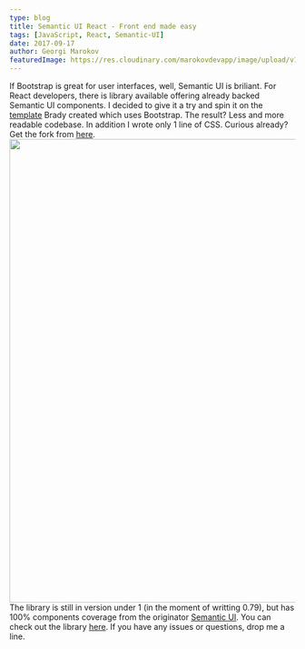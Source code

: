 ---
type: blog
title: Semantic UI React - Front end made easy
tags: [JavaScript, React, Semantic-UI]
date: 2017-09-17
author: Georgi Marokov
featuredImage: https://res.cloudinary.com/marokovdevapp/image/upload/v1678045063/Blogs/wp-cli-wsl/14udA_kvdhza.png
---


If Bootstrap is great for user interfaces, well, Semantic UI is briliant. For React developers, there is library available offering already backed Semantic UI components. I decided to give it a try and spin it on the <a href="https://github.com/bradymholt/aspnet-core-react-template">template</a> Brady created which uses Bootstrap. The result? Less and more readable codebase. In addition I wrote only 1 line of CSS. Curious already? Get the fork from <a href="https://github.com/gmarokov/aspnet-core-react-template">here</a>. <img class="alignnone size-full wp-image-1364" src="https://worldwildwebdev.com/wp-content/uploads/2018/04/Sketch.png" alt="" width="861" height="816" /> The library is still in version under 1 (in the moment of writting 0.79), but has 100% components coverage from the originator <a href="https://semantic-ui.com/">Semantic UI</a>. You can check out the library <a href="https://react.semantic-ui.com/introduction">here</a>. If you have any issues or questions, drop me a line.